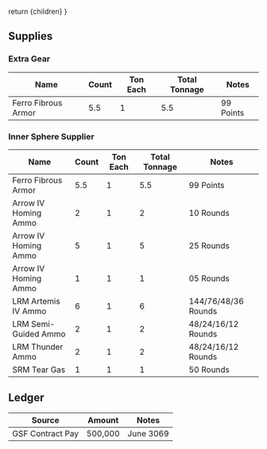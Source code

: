 return <Framework>{children}</Framework>
}

## Supplies

### Extra Gear

| Name                | Count | Ton Each | Total Tonnage | Notes     |
| ------------------- | ----- | -------- | ------------- | --------- |
| Ferro Fibrous Armor | 5.5   | 1        | 5.5           | 99 Points |

### Inner Sphere Supplier

| Name                 | Count | Ton Each | Total Tonnage | Notes               |
| -------------------- | ----- | -------- | ------------- | ------------------- |
| Ferro Fibrous Armor  | 5.5   | 1        | 5.5           | 99 Points           |
| Arrow IV Homing Ammo | 2     | 1        | 2             | 10 Rounds           |
| Arrow IV Homing Ammo | 5     | 1        | 5             | 25 Rounds           |
| Arrow IV Homing Ammo | 1     | 1        | 1             | 05 Rounds           |
| LRM Artemis IV Ammo  | 6     | 1        | 6             | 144/76/48/36 Rounds |
| LRM Semi-Guided Ammo | 2     | 1        | 2             | 48/24/16/12 Rounds  |
| LRM Thunder Ammo     | 2     | 1        | 2             | 48/24/16/12 Rounds  |
| SRM Tear Gas         | 1     | 1        | 1             | 50 Rounds           |

## Ledger

| Source           | Amount  | Notes     |
| ---------------- | ------- | --------- |
| GSF Contract Pay | 500,000 | June 3069 |
